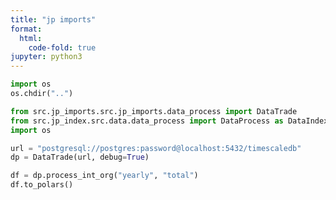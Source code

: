 ```yaml
---
title: "jp imports"
format:
  html:
    code-fold: true
jupyter: python3
---
```


```python
import os
os.chdir("..")
```

```python
from src.jp_imports.src.jp_imports.data_process import DataTrade
from src.jp_index.src.data.data_process import DataProcess as DataIndex
import os

url = "postgresql://postgres:password@localhost:5432/timescaledb"
dp = DataTrade(url, debug=True)
```

```python
df = dp.process_int_org("yearly", "total")
df.to_polars()
```